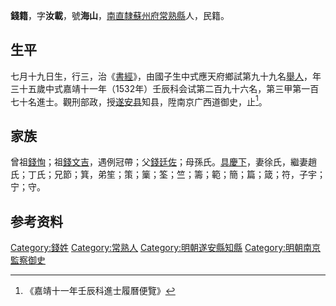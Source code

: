 {{明清人物信息框
| 姓名 = 錢籍
| 原名 =
| 圖片名稱= 
| 圖片大小 =
| 圖片說明 = 
| 最高職務 =
| 國家 = 大明 
| 爵位 =
| 籍貫 = [[南直隸|南直隸]][[蘇州府|蘇州府]][[常熟縣|常熟縣]]
| 族裔 = 
| 旗籍 = 
| 字號 = 
| 諡號 =
| 出生日期 = 七月十九日
| 出生地點 =
| 逝世日期 = 
| 逝世地點 =
| 墓葬 =
| 配偶 = 徐氏趙氏；丁氏
| 親屬 = 曾祖[[錢恂|錢恂]]，祖[[錢文吉|錢文吉]]，父[[錢廷佐|錢廷佐]]，母孫氏
| 出身 =
* 嘉靖十一年壬辰科進士
| 經歷 =
| 著作 =  
*
*
*
}}
'''錢籍'''{{BD|1498年||1557年||}}，字'''汝載'''，號'''海山'''，[[南直隸|南直隸]][[蘇州府|蘇州府]][[常熟縣|常熟縣]]人，民籍。

==生平==
七月十九日生，行三，治《[[書經|書經]]》，由國子生中式應天府鄉試第九十九名[[舉人|舉人]]，年三十五歲中式嘉靖十一年（1532年）壬辰科会试第二百九十六名，第三甲第一百七十名進士。觀刑部政，授[[遂安县|遂安县]]知县，陞南京广西道御史，止<ref>《嘉靖十一年壬辰科進士履曆便覽》</ref>。

==家族== 
曾祖[[錢恂|錢恂]]；祖[[錢文吉|錢文吉]]，遇例冠帶；父[[錢廷佐|錢廷佐]]；母孫氏。[[具慶下|具慶下]]，妻徐氏，繼妻趙氏；丁氏；兄節；箕，弟笙；策；篥；筌；竺；籌；範；簡；篇；箴；符，子宇；宁；守。

== 参考资料 ==
{{reflist}}

{{start box}}
{{s-off}}
{{s-before|[[顧文隆|顧文隆]]}}
{{s-title|明朝遂安縣知縣|1533年－1537年}}
{{s-after|[[沈大武|沈大武]]}}
{{end box}}

{{嘉靖十一年壬辰科殿试金榜}}

{{Authority control}}

{{DEFAULTSORT:}}
[[Category:錢姓|Category:錢姓]]
[[Category:常熟人|Category:常熟人]]
[[Category:明朝遂安縣知縣|Category:明朝遂安縣知縣]]
[[Category:明朝南京監察御史|Category:明朝南京監察御史]]


{{明朝人物小作品}}